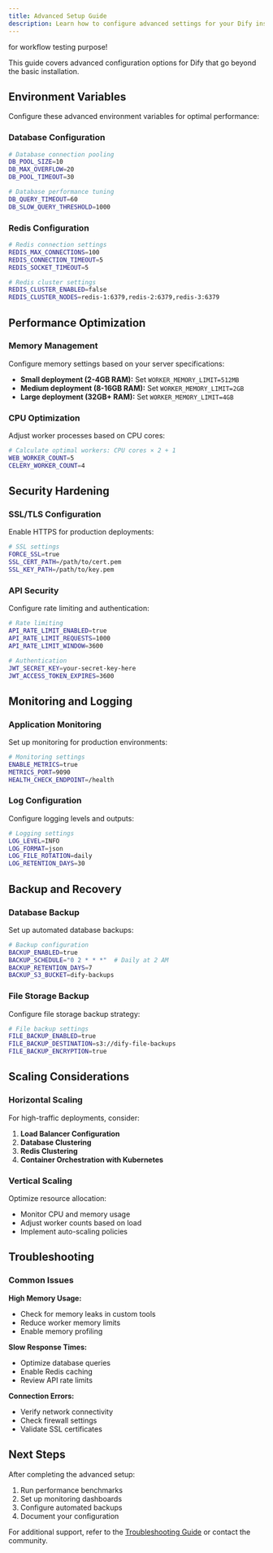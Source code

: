 ```yaml
---
title: Advanced Setup Guide
description: Learn how to configure advanced settings for your Dify installation
---
```


<Info>
for workflow testing purpose!
</Info>

This guide covers advanced configuration options for Dify that go beyond the basic installation.

## Environment Variables

Configure these advanced environment variables for optimal performance:

### Database Configuration

```bash
# Database connection pooling
DB_POOL_SIZE=10
DB_MAX_OVERFLOW=20
DB_POOL_TIMEOUT=30

# Database performance tuning
DB_QUERY_TIMEOUT=60
DB_SLOW_QUERY_THRESHOLD=1000
```

### Redis Configuration

```bash
# Redis connection settings
REDIS_MAX_CONNECTIONS=100
REDIS_CONNECTION_TIMEOUT=5
REDIS_SOCKET_TIMEOUT=5

# Redis cluster settings
REDIS_CLUSTER_ENABLED=false
REDIS_CLUSTER_NODES=redis-1:6379,redis-2:6379,redis-3:6379
```

## Performance Optimization

### Memory Management

Configure memory settings based on your server specifications:

- **Small deployment (2-4GB RAM):** Set `WORKER_MEMORY_LIMIT=512MB`
- **Medium deployment (8-16GB RAM):** Set `WORKER_MEMORY_LIMIT=2GB`
- **Large deployment (32GB+ RAM):** Set `WORKER_MEMORY_LIMIT=4GB`

### CPU Optimization

Adjust worker processes based on CPU cores:

```bash
# Calculate optimal workers: CPU cores × 2 + 1
WEB_WORKER_COUNT=5
CELERY_WORKER_COUNT=4
```

## Security Hardening

### SSL/TLS Configuration

Enable HTTPS for production deployments:

```bash
# SSL settings
FORCE_SSL=true
SSL_CERT_PATH=/path/to/cert.pem
SSL_KEY_PATH=/path/to/key.pem
```

### API Security

Configure rate limiting and authentication:

```bash
# Rate limiting
API_RATE_LIMIT_ENABLED=true
API_RATE_LIMIT_REQUESTS=1000
API_RATE_LIMIT_WINDOW=3600

# Authentication
JWT_SECRET_KEY=your-secret-key-here
JWT_ACCESS_TOKEN_EXPIRES=3600
```

## Monitoring and Logging

### Application Monitoring

Set up monitoring for production environments:

```bash
# Monitoring settings
ENABLE_METRICS=true
METRICS_PORT=9090
HEALTH_CHECK_ENDPOINT=/health
```

### Log Configuration

Configure logging levels and outputs:

```bash
# Logging settings
LOG_LEVEL=INFO
LOG_FORMAT=json
LOG_FILE_ROTATION=daily
LOG_RETENTION_DAYS=30
```

## Backup and Recovery

### Database Backup

Set up automated database backups:

```bash
# Backup configuration
BACKUP_ENABLED=true
BACKUP_SCHEDULE="0 2 * * *"  # Daily at 2 AM
BACKUP_RETENTION_DAYS=7
BACKUP_S3_BUCKET=dify-backups
```

### File Storage Backup

Configure file storage backup strategy:

```bash
# File backup settings
FILE_BACKUP_ENABLED=true
FILE_BACKUP_DESTINATION=s3://dify-file-backups
FILE_BACKUP_ENCRYPTION=true
```

## Scaling Considerations

### Horizontal Scaling

For high-traffic deployments, consider:

1. **Load Balancer Configuration**
2. **Database Clustering**
3. **Redis Clustering**
4. **Container Orchestration with Kubernetes**

### Vertical Scaling

Optimize resource allocation:

- Monitor CPU and memory usage
- Adjust worker counts based on load
- Implement auto-scaling policies

## Troubleshooting

### Common Issues

**High Memory Usage:**
- Check for memory leaks in custom tools
- Reduce worker memory limits
- Enable memory profiling

**Slow Response Times:**
- Optimize database queries
- Enable Redis caching
- Review API rate limits

**Connection Errors:**
- Verify network connectivity
- Check firewall settings
- Validate SSL certificates

## Next Steps

After completing the advanced setup:

1. Run performance benchmarks
2. Set up monitoring dashboards
3. Configure automated backups
4. Document your configuration

For additional support, refer to the [Troubleshooting Guide](/en/documentation/pages/debug/error-type) or contact the community.